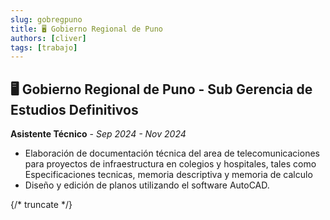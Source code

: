```yaml
---
slug: gobregpuno
title: 🖥️ Gobierno Regional de Puno
authors: [cliver]
tags: [trabajo]
---
```


## 🖥️ Gobierno Regional de Puno - Sub Gerencia de Estudios Definitivos
**Asistente Técnico** - *Sep 2024 - Nov 2024*

- Elaboración de documentación técnica del area de telecomunicaciones para proyectos de infraestructura en colegios y hospitales, tales como Especificaciones tecnicas, memoria descriptiva y memoria de calculo
- Diseño y edición de planos utilizando el software AutoCAD.


{/* truncate */}

